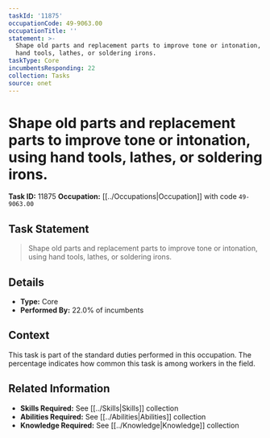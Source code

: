 ```yaml
---
taskId: '11875'
occupationCode: 49-9063.00
occupationTitle: ''
statement: >-
  Shape old parts and replacement parts to improve tone or intonation, using
  hand tools, lathes, or soldering irons.
taskType: Core
incumbentsResponding: 22
collection: Tasks
source: onet
---
```

# Shape old parts and replacement parts to improve tone or intonation, using hand tools, lathes, or soldering irons.

**Task ID:** 11875
**Occupation:** [[../Occupations|Occupation]] with code `49-9063.00`

## Task Statement

> Shape old parts and replacement parts to improve tone or intonation, using hand tools, lathes, or soldering irons.

## Details

- **Type:** Core
- **Performed By:** 22.0% of incumbents

## Context

This task is part of the standard duties performed in this occupation. The percentage indicates how common this task is among workers in the field.

## Related Information

- **Skills Required:** See [[../Skills|Skills]] collection
- **Abilities Required:** See [[../Abilities|Abilities]] collection
- **Knowledge Required:** See [[../Knowledge|Knowledge]] collection
